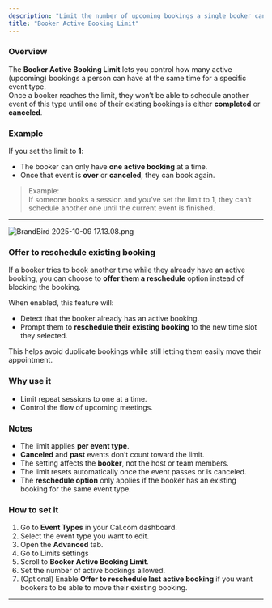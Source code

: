 ```yaml
---
description: "Limit the number of upcoming bookings a single booker can have for this event type."
title: "Booker Active Booking Limit"
---
```


### Overview

The **Booker Active Booking Limit** lets you control how many active (upcoming) bookings a person can have at the same time for a specific event type.\
Once a booker reaches the limit, they won’t be able to schedule another event of this type until one of their existing bookings is either **completed** or **canceled**.

### Example

If you set the limit to **1**:

- The booker can only have **one active booking** at a time.
- Once that event is **over** or **canceled**, they can book again.

> Example:\
> If someone books a session and you’ve set the limit to 1, they can’t schedule another one until the current event is finished.

---

![BrandBird 2025-10-09 17.13.08.png](/images/BrandBird2025-10-0917.13.08.png)

### Offer to reschedule existing booking

If a booker tries to book another time while they already have an active booking, you can choose to **offer them a reschedule** option instead of blocking the booking.

When enabled, this feature will:

- Detect that the booker already has an active booking.
- Prompt them to **reschedule their existing booking** to the new time slot they selected.

This helps avoid duplicate bookings while still letting them easily move their appointment.

### Why use it

- Limit repeat sessions to one at a time.
- Control the flow of upcoming meetings.

### Notes

- The limit applies **per event type**.
- **Canceled** and **past** events don’t count toward the limit.
- The setting affects the **booker**, not the host or team members.
- The limit resets automatically once the event passes or is canceled.
- The **reschedule option** only applies if the booker has an existing booking for the same event type.

### How to set it

1. Go to **Event Types** in your Cal.com dashboard.
2. Select the event type you want to edit.
3. Open the **Advanced** tab.
4. Go to Limits settings
5. Scroll to **Booker Active Booking Limit**.
6. Set the number of active bookings allowed.
7. (Optional) Enable **Offer to reschedule last active booking** if you want bookers to be able to move their existing booking.

---